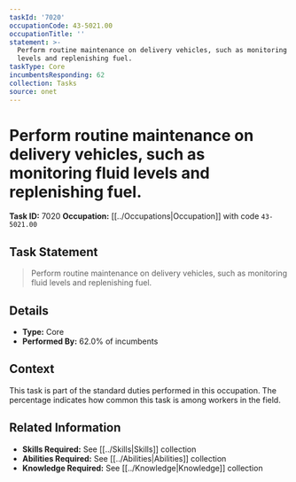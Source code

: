 ```yaml
---
taskId: '7020'
occupationCode: 43-5021.00
occupationTitle: ''
statement: >-
  Perform routine maintenance on delivery vehicles, such as monitoring fluid
  levels and replenishing fuel.
taskType: Core
incumbentsResponding: 62
collection: Tasks
source: onet
---
```

# Perform routine maintenance on delivery vehicles, such as monitoring fluid levels and replenishing fuel.

**Task ID:** 7020
**Occupation:** [[../Occupations|Occupation]] with code `43-5021.00`

## Task Statement

> Perform routine maintenance on delivery vehicles, such as monitoring fluid levels and replenishing fuel.

## Details

- **Type:** Core
- **Performed By:** 62.0% of incumbents

## Context

This task is part of the standard duties performed in this occupation. The percentage indicates how common this task is among workers in the field.

## Related Information

- **Skills Required:** See [[../Skills|Skills]] collection
- **Abilities Required:** See [[../Abilities|Abilities]] collection
- **Knowledge Required:** See [[../Knowledge|Knowledge]] collection
